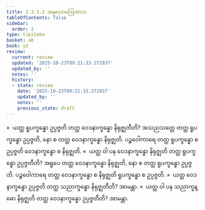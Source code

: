 ```yaml
---
title: 2.3.1.2 အနုလောမဩကာသ
tableOfContents: false
sidebar:
  order: 2
type: tipitaka
basket: ab
book: y2
review:
  current: review
  updated: '2025-10-23T09:21:33.272937'
  updated_by: ''
  notes: ''
  history:
  - state: review
    date: '2025-10-23T09:21:33.272937'
    updated_by: ''
    notes: ''
    previous_state: draft
---
```



<ReviewStatus review={frontmatter.review} showDetails={true} />

<HypothesisAnnotation frontmatter={frontmatter} />

<DynamicBreadcrumb />

<Division number="155" book="y2" e="ch" v="33" p="57">

<Paragraph number="821" book="y2">
»  ယတ္ထ ရူပက္ခန္ဓော ဥပ္ပဇ္ဇတိ တတ္ထ ဝေဒနာက္ခန္ဓော နိရုဇ္ဈတီတိ?
</Paragraph>

<Paragraph number="822" book="y2">
အသညသတ္တေ တတ္ထ ရူပက္ခန္ဓော ဥပ္ပဇ္ဇတိ, နော စ တတ္ထ ဝေဒနာက္ခန္ဓော နိရုဇ္ဈတိ. ပဉ္စဝေါကာရေ တတ္ထ ရူပက္ခန္ဓော စ ဥပ္ပဇ္ဇတိ ဝေဒနာက္ခန္ဓော စ နိရုဇ္ဈတိ.
</Paragraph>

<Paragraph number="823" book="y2">
«  ယတ္ထ ဝါ ပန ဝေဒနာက္ခန္ဓော နိရုဇ္ဈတိ တတ္ထ ရူပက္ခန္ဓော ဥပ္ပဇ္ဇတီတိ?
</Paragraph>

<Paragraph number="824" book="y2">
အရူပေ တတ္ထ ဝေဒနာက္ခန္ဓော နိရုဇ္ဈတိ, နော စ တတ္ထ ရူပက္ခန္ဓော ဥပ္ပဇ္ဇတိ. ပဉ္စဝေါကာရေ တတ္ထ ဝေဒနာက္ခန္ဓော စ နိရုဇ္ဈတိ ရူပက္ခန္ဓော စ ဥပ္ပဇ္ဇတိ.
</Paragraph>

</Division>
<Division number="156" book="y2" e="ch" v="33" p="57">

<Paragraph number="825" book="y2">
»  ယတ္ထ ဝေဒနာက္ခန္ဓော ဥပ္ပဇ္ဇတိ တတ္ထ သညာက္ခန္ဓော နိရုဇ္ဈတီတိ? အာမန္တာ.
</Paragraph>

<Paragraph number="826" book="y2">
«  ယတ္ထ ဝါ ပန သညာက္ခန္ဓော နိရုဇ္ဈတိ တတ္ထ ဝေဒနာက္ခန္ဓော ဥပ္ပဇ္ဇတီတိ? အာမန္တာ.
</Paragraph>
</Division>